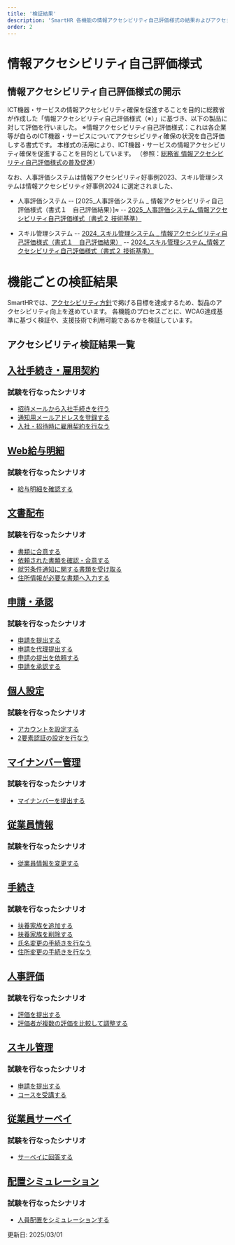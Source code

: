 ```yaml
---
title: '検証結果'
description: 'SmartHR 各機能の情報アクセシビリティ自己評価様式の結果およびアクセシビリティ検証結果を掲載しています。'
order: 2 
---
```



# 情報アクセシビリティ自己評価様式

## 情報アクセシビリティ自己評価様式の開示

ICT機器・サービスの情報アクセシビリティ確保を促進することを目的に総務省が作成した「情報アクセシビリティ自己評価様式（※）」に基づき、以下の製品に対して評価を行いました。
※情報アクセシビリティ自己評価様式：これは各企業等が自らのICT機器・サービスについてアクセシビリティ確保の状況を自己評価しする書式です。
本様式の活用により、ICT機器・サービスの情報アクセシビリティ確保を促進することを目的としています。
（参照：[総務省 情報アクセシビリティ自己評価様式の普及促進](https://www.soumu.go.jp/main_sosiki/joho_tsusin/b_free/jikohyokayoshiki.html)）

なお、人事評価システムは情報アクセシビリティ好事例2023、スキル管理システムは情報アクセシビリティ好事例2024 に選定されました、

- 人事評価システム
-- [2025_人事評価システム _ 情報アクセシビリティ自己評価様式（書式１　自己評価結果）]≈
-- [2025_人事評価システム_情報アクセシビリティ自己評価様式（書式２ 技術基準）]()

- スキル管理システム
-- [2024_スキル管理システム _ 情報アクセシビリティ自己評価様式（書式１　自己評価結果）]()
-- [2024_スキル管理システム_情報アクセシビリティ自己評価様式（書式２ 技術基準）]()

# 機能ごとの検証結果

SmartHRでは、[アクセシビリティ方針](https://accessibility.smarthr.co.jp/development/)で掲げる目標を達成するため、製品のアクセシビリティ向上を進めています。
各機能のプロセスごとに、WCAG達成基準に基づく検証や、支援技術で利用可能であるかを検証しています。

## アクセシビリティ検証結果一覧

## [入社手続き・雇用契約](./entrance-procedures)
### 試験を行なったシナリオ
- [招待メールから入社手続きを行う](./entrance-procedures/#h2-0)
- [通知用メールアドレスを登録する](./entrance-procedures/#h2-1)
- [入社・招待時に雇用契約を行なう](./entrance-procedures/#h2-2)

## [Web給与明細](./payslips)
### 試験を行なったシナリオ
- [給与明細を確認する](./payslips/#h2-0)

## [文書配布](./distribution)
### 試験を行なったシナリオ
- [書類に合意する](./distribution/#h2-0)
- [依頼された書類を確認・合意する](./distribution/#h2-1)
- [就労条件通知に関する書類を受け取る](./distribution/#h2-2)
- [住所情報が必要な書類へ入力する](./distribution/#h2-3)

## [申請・承認](./application)
### 試験を行なったシナリオ
- [申請を提出する](./application/#h2-0)
- [申請を代理提出する](./application/#h2-1)
- [申請の提出を依頼する](./application/#h2-2)
- [申請を承認する](./application/#h2-3)

## [個人設定](./personal-settings)
### 試験を行なったシナリオ
- [アカウントを設定する](./personal-settings/#h2-0)
- [2要素認証の設定を行なう](./personal-settings/#h2-1)

## [マイナンバー管理](./national-identity-number)
### 試験を行なったシナリオ
- [マイナンバーを提出する](./national-identity-number/#h2-0)

## [従業員情報](./employee-info/)
### 試験を行なったシナリオ
- [従業員情報を変更する](./employee-info/#h2-0)

## [手続き](./procedure)
### 試験を行なったシナリオ
- [扶養家族を追加する](./procedure/#h2-0)
- [扶養家族を削除する](./procedure/#h2-1)
- [氏名変更の手続きを行なう](./procedure/#h2-2)
- [住所変更の手続きを行なう](./procedure/#h2-3)

## [人事評価](./evaluation)
### 試験を行なったシナリオ
- [評価を提出する](./evaluation/#h2-0)
- [評価者が複数の評価を比較して調整する](./evaluation/#h2-1)

## [スキル管理](./skill)
### 試験を行なったシナリオ
- [申請を提出する](./skill/#h2-0)
- [コースを受講する](./skill/#h2-1)

## [従業員サーベイ](./survey)
### 試験を行なったシナリオ
- [サーベイに回答する](./survey/#h2-0)

## [配置シミュレーション](./simulation)
### 試験を行なったシナリオ
- [人員配置をシミュレーションする](./simulation/#h2-0)

更新日: <time datatime="2025-03-01">2025/03/01</time>

